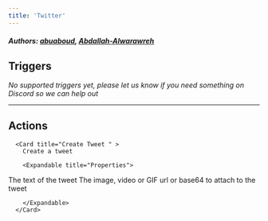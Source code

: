 ```yaml
---
title: 'Twitter'
---
```


##### Authors: [abuaboud](https://github.com/abuaboud), [Abdallah-Alwarawreh](https://github.com/Abdallah-Alwarawreh)


## Triggers

*No supported triggers yet, please let us know if you need something on Discord so we can help out* 


---

## Actions


      <Card title="Create Tweet " >
        Create a tweet

        <Expandable title="Properties">
          
<ResponseField name="Text" required type="Long_text">
The text of the tweet
</ResponseField>
            
<ResponseField name="Media"  type="File">
The image, video or GIF url or base64 to attach to the tweet
</ResponseField>
              
        </Expandable>
      </Card>
  
